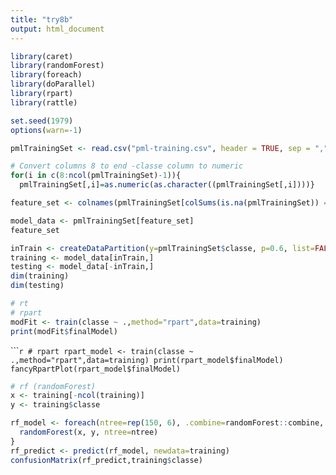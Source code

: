 ```yaml
---
title: "try8b"
output: html_document
---
```

```r
library(caret)
library(randomForest)
library(foreach)
library(doParallel)
library(rpart)
library(rattle)

set.seed(1979)
options(warn=-1)

pmlTrainingSet <- read.csv("pml-training.csv", header = TRUE, sep = ",",na.strings=c('NA','','#DIV/0!'))
```

```r
# Convert columns 8 to end -classe column to numeric
for(i in c(8:ncol(pmlTrainingSet)-1)){
  pmlTrainingSet[,i]=as.numeric(as.character((pmlTrainingSet[,i])))}

feature_set <- colnames(pmlTrainingSet[colSums(is.na(pmlTrainingSet)) == 0])[-(1:7)]

model_data <- pmlTrainingSet[feature_set]
feature_set
```
```r
inTrain <- createDataPartition(y=pmlTrainingSet$classe, p=0.6, list=FALSE )
training <- model_data[inTrain,]
testing <- model_data[-inTrain,]
dim(training)
dim(testing)
```

```r
# rt
# rpart
modFit <- train(classe ~ .,method="rpart",data=training)
print(modFit$finalModel)
```

``````r
# rpart
rpart_model <- train(classe ~ .,method="rpart",data=training)
print(rpart_model$finalModel)
fancyRpartPlot(rpart_model$finalModel)
```
```r
# rf (randomForest)
x <- training[-ncol(training)]
y <- training$classe

rf_model <- foreach(ntree=rep(150, 6), .combine=randomForest::combine, .packages='randomForest') %dopar% {
  randomForest(x, y, ntree=ntree)
}
rf_predict <- predict(rf_model, newdata=training)
confusionMatrix(rf_predict,training$classe)
```